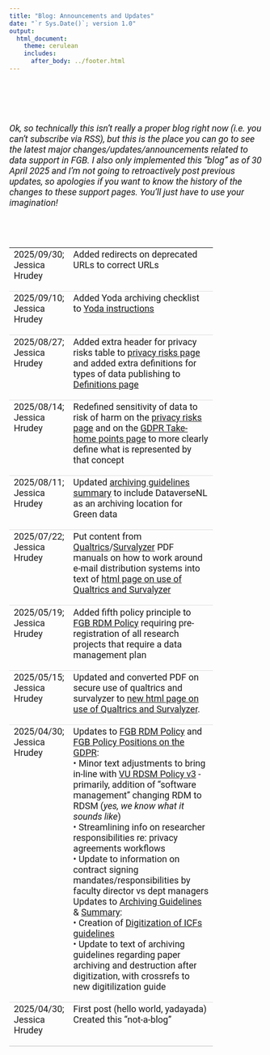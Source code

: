 ```yaml
---
title: "Blog: Announcements and Updates"
date: "`r Sys.Date()`; version 1.0"
output: 
  html_document:
    theme: cerulean
    includes: 
      after_body: ../footer.html
---
```


<style type="text/css">

/* need to ensure all text is in Roboto so as to be in-line with VU house style*/

body {
  font-family: 'Roboto', sans-serif;
}

.main-container {
  max-width: 80%;
  margin-left: auto;
  margin-right: auto;
  padding-top: 5%;
  padding-bottom: 30%;
  padding-right: 10%;
  padding-left: 10%;
}

h1.title {
  font-size: 28px;
  text-align: center;
}

h4.date { /* this is to affect the size of the date text in the YAML when it prints in html  */
  font-size: 20px;
  text-align: center;
}

p, summary {
  font-size: 18px;
}

li {
  font-size: 18px;
  margin: 5px;
}

table {
  width: 80%;
}

table, td { 
  vertical-align: top;
  text-align: left;
  border-bottom: 1px solid #ddd;
  font-size: 18px;
}


table tr td:first-of-type {
    width: 20%;
    padding-bottom: 20px;
}
table tr td:nth-of-type(2) {
    width: 80%;
    padding-bottom: 20px;
}

</style>

\
\
\


*Ok, so technically this isn't really a proper blog right now (i.e. you can't subscribe via RSS), but this is the place you can go to see the latest major changes/updates/announcements related to data support in FGB. I also only implemented this "blog" as of 30 April 2025 and I'm not going to retroactively post previous updates, so apologies if you want to know the history of the changes to these support pages. You'll just have to use your imagination!*

\
\

| | |
| -- | ----------------------- |
| 2025/09/30; Jessica Hrudey | Added redirects on deprecated URLs to correct URLs |
| 2025/09/10; Jessica Hrudey | Added Yoda archiving checklist to [Yoda instructions](../rdm/tools/YODAInstructionsFGB.html){target="_blank"} |
| 2025/08/27; Jessica Hrudey | Added extra header for privacy risks table to [privacy risks page](../Security/PrivacyRisks.html){target="_blank"} and added extra definitions for types of data publishing to [Definitions page](../rdm/definitions/Definitions.html){target="_blank"} |
| 2025/08/14; Jessica Hrudey | Redefined sensitivity of data to risk of harm on the [privacy risks page](../Security/PrivacyRisks.html){target="_blank"} and on the [GDPR Take-home points page](../legal/GDPRBasics.html){target="_blank"} to more clearly define what is represented by that concept |
| 2025/08/11; Jessica Hrudey | Updated [archiving guidelines summary](../rdm/archiving/ArchivingGuidelinesSummary.html){target="_blank"} to include DataverseNL as an archiving location for Green data |
| 2025/07/22; Jessica Hrudey | Put content from [Qualtrics](https://fgbto3-web.labs.vu.nl/rdm/Images/SendingSurveysinQualtricsWithoutUploadingEmails.pdf){target="_blank"}/[Survalyzer](https://fgbto3-web.labs.vu.nl/rdm/Images/SendingSurveysinSurvalyzerWithoutUploadingEmails.pdf){target="_blank"} PDF manuals on how to work around e-mail distribution systems into text of [html page on use of Qualtrics and Survalyzer](../rdm/tools/SecureUseOfQuestionnaireTools.html){target="_blank"} |
| 2025/05/19; Jessica Hrudey | Added fifth policy principle to [FGB RDM Policy](../Policies/FGB_RDM_Policy.html){target="_blank"} requiring pre-registration of all research projects that require a data management plan |
| 2025/05/15; Jessica Hrudey | Updated and converted PDF on secure use of qualtrics and survalyzer to [new html page on use of Qualtrics and Survalyzer](../rdm/tools/SecureUseOfQuestionnaireTools.html){target="_blank"}.
| 2025/04/30; Jessica Hrudey | Updates to [FGB RDM Policy](../Policies/FGB_RDM_Policy.html){target="_blank"} and [FGB Policy Positions on the GDPR](../Policies/FGB_Policy_Positions_GDPR.html){target="_blank"}: <br>&bull; Minor text adjustments to bring in-line with [VU RDSM Policy v3](https://rdm.vu.nl/public/policies-regulations/RDSM-policy-VU-EN-v3.0.pdf){target="_blank"} - primarily, addition of "software management" changing RDM to RDSM (*yes, we know what it sounds like*) <br>&bull; Streamlining info on researcher responsibilities re: privacy agreements workflows <br>&bull; Update to information on contract signing mandates/responsibilities by faculty director vs dept managers <br> Updates to [Archiving Guidelines](../rdm/archiving/ArchivingGuidelinesFull.html){target="_blank"} & [Summary](../rdm/archiving/ArchivingGuidelinesSummary.html){target="_blank"}: <br>&bull; Creation of [Digitization of ICFs guidelines](../rdm/archiving/DigitizingICFs.html){target="_blank"} <br>&bull; Update to text of archiving guidelines regarding paper archiving and destruction after digitization, with crossrefs to new digitilization guide |
| 2025/04/30; Jessica Hrudey | First post (hello world, yadayada) <br> Created this "not-a-blog" |
